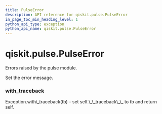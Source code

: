 ```yaml
---
title: PulseError
description: API reference for qiskit.pulse.PulseError
in_page_toc_min_heading_level: 1
python_api_type: exception
python_api_name: qiskit.pulse.PulseError
---
```


# qiskit.pulse.PulseError

<Class id="qiskit.pulse.PulseError" name="PulseError" isDedicatedPage={true} github="https://github.com/qiskit/qiskit/tree/stable/0.18/qiskit/pulse/exceptions.py" signature="PulseError(*message)">
  Errors raised by the pulse module.

  Set the error message.

  ### with\_traceback

  <Function id="qiskit.pulse.PulseError.with_traceback" name="with_traceback" signature="with_traceback()">
    Exception.with\_traceback(tb) – set self.\_\_traceback\_\_ to tb and return self.
  </Function>
</Class>

